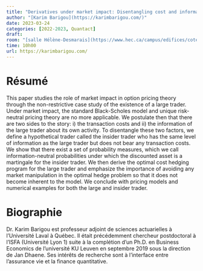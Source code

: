 ```yaml
---
title: "Derivatives under market impact: Disentangling cost and information"
author: "[Karim Barigou](https://karimbarigou.com/)"
date: 2023-03-24
categories: [2022-2023, Quantact]
draft: 
room: "[salle Hélène-Desmarais](https://www.hec.ca/campus/edifices/cote_sainte_catherine/1er_etage/salles_cours/hdesmarais.html)"
time: 10h00
url: https://karimbarigou.com/
---
```


# Résumé

This paper studies the role of market impact in option pricing theory through the non-restrictive case study of the existence of a large trader. Under market impact, the standard Black-Scholes model and unique risk-neutral pricing theory are no more applicable. We postulate then that there are two sides to the story: i) the transaction costs and ii) the information of the large trader about its own activity.
To disentangle these two factors, we define a hypothetical trader called the insider trader who has the same level of information as the large trader but does not bear any transaction costs. We show that there exist a set of probability measures, which we call information-neutral probabilities under which the discounted asset is a martingale for the insider trader. We then derive the optimal cost hedging program for the large trader and emphasize the importance of avoiding any market manipulation in the optimal hedge problem so that it does not become inherent to the model. We conclude with pricing models and numerical examples for both the large and insider trader.

# Biographie

Dr. Karim Barigou est professeur adjoint de sciences actuarielles à l'Université Laval à Québec. Il était précédemment chercheur postdoctoral à l'ISFA (Université Lyon 1) suite à la complétion d'un Ph.D. en Business Economics de l'université KU Leuven en septembre 2019 sous la direction de Jan Dhaene. Ses intérêts de recherche sont à l'interface entre l'assurance vie et la finance quantitative.
